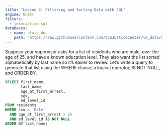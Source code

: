 ```yaml
---
title: "Lesson 2: Filtering and Sorting Data with SQL"
engine: knitr
filters:
  - interactive-sql
databases:
  - name: state_doc
    path: "https://raw.githubusercontent.com/CSGJusticeCenter/va_data/main/courses/intro_sql/state_doc.db"  
---
```




Suppose your supervisor asks for a list of residents who are male, over the age of 25, and have a known education level. They also want the list sorted alphabetically by last name so it’s easier to review. Let’s write a query to generate that list using the WHERE clause, a logical operator, IS NOT NULL, and ORDER BY.

```.sql
SELECT first_name,
       last_name,
       age_at_first_arrest,
       sex,
       ed_level_id
FROM residents
WHERE sex = 'Male'
  AND age_at_first_arrest > 25
  AND ed_level_id IS NOT NULL
ORDER BY last_name;
```



